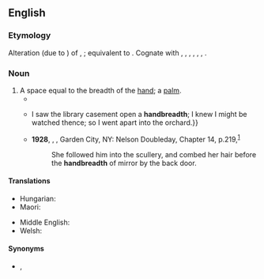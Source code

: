 ==English==

===Etymology===
Alteration (due to {{m|en|breadth}}) of {{der|en|enm|handbrede}}, {{m|enm|hondbrede|t=handbreadth}}; equivalent to {{com|en|hand|breadth}}. Cognate with {{cog|stq|Houndebratte|t=handbreadth}}, {{cog|fy|hânbreedte|t=handbreadth}}, {{cog|nl|handbreedte|t=handbreadth}}, {{cog|de|Handbreite|t=handbreadth}}, {{cog|sv|handsbredd|t=handbreadth}}, {{cog|no|håndsbredd|t=handbreadth}}, {{cog|is|handbreidd|t=handbreadth}}.

===Noun===
{{en-noun}}

# A space equal to the breadth of the [[hand]]; a [[palm]].
#* {{RQ:KJV|Psalm|39|5|text=Behold, thou hast made my days as an '''handbreadth'''; and mine age is as nothing before thee:}}
#* {{RQ:Charlotte Bronte Jane Eyre|chapter=23|url=http://www.gutenberg.org/files/1260/1260-h/1260-h.htm|text={{...}} I saw the library casement open a '''handbreadth'''; I knew I might be watched thence; so I went apart into the orchard.}}
#* '''1928''', {{w|D. H. Lawrence}}, ''{{w|Lady Chatterley's Lover|Lady Chatterley’s Lover}}'', Garden City, NY: Nelson Doubleday, Chapter 14, p.{{nbsp}}219,<sup>[https://archive.org/details/ladychatterleysllawr00lawr]</sup>
#*: She followed him into the scullery, and combed her hair before the '''handbreadth''' of mirror by the back door.

====Translations====
{{trans-top|A measurement - the width of a hand}}
* Hungarian: {{t+|hu|tenyérnyi}}
* Maori: {{t|mi|whānuitanga ringa }}
{{trans-mid}}
* Middle English: {{t|enm|hondbrede}}
* Welsh: {{t|cy|dyrnfedd|f}}
{{trans-bottom}}

====Synonyms====
* {{qual|Judaism}} {{l|en|tefach}}, {{l|en|tefah}}